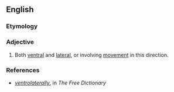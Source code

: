 ==English==

===Etymology===
{{suffix|en|ventrolateral|ly}}

===Adjective===
{{en-adj|-}}

# Both [[ventral]] and [[lateral]], or involving [[movement]] in this direction.

===References===
* ''[http://www.thefreedictionary.com/ventrolaterally ventrolaterally]'', in ''The Free Dictionary''